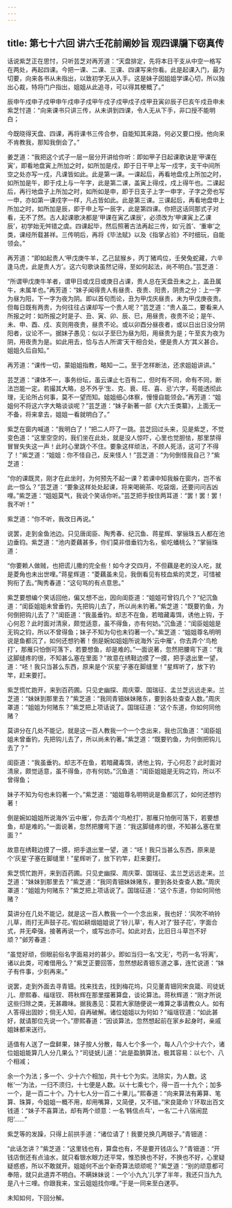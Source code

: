 ```yaml
---
---
---
```

title: 第七十六回 讲六壬花前阐妙旨 观四课牖下窃真传
---



话说紫芝正在思忖，只听芸芝对再芳道：“天盘排定，先将本日干支从中空一格写在两处，再起四课。今把一课、二课、三课、四课写来你看。此是起课入门，最为切要，向来各书从未指出，以致初学无从入手。这是妹子因姐姐学课心切，所以独出心裁，特将门户指出，姐姐从此追寻，可以得其梗概了。”

辰申午戍申子戍甲申午戍申子戍甲午戍子戍甲戍子戍甲丑寅卯辰子巳亥午戍丑申未紫芝忖道：“向来课书只讲三传，从未讲到四课，令人无从下手，非口授不能明白；

今既晓得天盘、四课，再将课书三传合参，自能知其来路，何必又要口授。他向来不肯教我，那知我倒会了。”

姜芝道：“我把这个式子一层一层分开讲给你听：即如甲子日起课歌诀是‘甲课在寅’，即看地盘寅上所加之时，如所加是戍，即于日干甲上写一戍字，支干中间所空之处亦写一戍，凡课皆如此。此是第一课。一课起后，再看地盘戍上所加之时，如所加是午，即于戍上与一午字，此是第二课，盖寅上得戍，戍上得午也。二课起后，再行地盘子上所加之时，如所如是申，即于日支子上字一申字，子字之旁也写一申，亦如第一课戍字一样，凡占皆如此。此是第三课。三课起后，再看地盘申上所加之时，如所加是辰，即于申上写一辰字，此是第四课。你把这话同那式子对看，无不了然。古人起课歌决都是‘甲课在寅乙课辰’，必须改为‘甲课寅上乙课辰’，初学始无舛错之虞。四课起毕，然后照著古法再起三传，如‘元首’、‘重审’之类，课经所载甚祥。三传明后，再将《毕法赋》以及《指掌占验》不时细玩，自能领会。”

再芳道：“即如起贵人‘甲戊庚牛羊，乙己鼠猴乡，丙丁猪鸡位，壬癸兔蛇藏，六辛逢马虎，此是贵人方’。这六句歌诀虽然记得，至如何起法，尚不明白。”芸芝道：

“所谓甲戊庚牛羊者，谓甲日或戊日或庚日占课，贵人总在天盘丑未之上，盖丑属牛，未属羊也。”再芳道：“妹子闻得贵人有昼贵、夜贵、阳贵，阴贵之分：上一字为昼为阳，下一字为夜为阴。即以首句而论，丑为甲戊庆昼贵，未为甲戊庚夜贵。但每日既有两贵，为何往往占课却写一个贵人呢？”芸芝道：“贵人虽二，要看来人所报之时：如所报之时是子、丑、寅、卯、辰、巳，用昼贵，夜贵不论；是午、未、申、酉、戍、亥则用夜贵，昼贵不论。或以卯酉分昼夜者，或以日出日没分阴阳者，议论不一。据妹子愚见：似以子至巳为昼为阳，用昼贵为是；午至亥为夜为阴，用夜贵为是。如此用去，恰与古人所谓‘天干相合处，便是贵人方’其义甚合。姐姐久后自知。”

再芳道：“课传一切，蒙姐姐指教，略知一二。至于怎样断法，还求姐姐讲讲。”

芸芝道：“课体不一，事务纷坛，虽云课止七百有二，但时有不同，命有不同，断法岂能一定。若撮其大略，总不外乎‘生、克、衰、旺、喜、忌’六字，苟能透彻此理，无论所占何事，莫不一望而知。姐姐细心体察，慢慢自能领会。”再芳道：“姐姐何不将这六字大略谈谈呢？”芸芝道：“妹子新著一部《大六壬类纂》，上面无一不备，将来拿去，姐姐一看就明白了。”

紫芝在窗内喊道：“我明白了！”把二人吓了一跳。芸芝回过头来，见是紫芝，不觉变色道：“这里空空的，我们坐在此处，就是没人惊吓，心里也觉胆怯，那里禁得冒冒失失这一声！此时心里跳个不住。要象这样顽法，不顾人死活，这可了不得了！”紫芝道：“姐姐：你不怪自己，反来怪人！”芸芝道：“为何倒怪我自己？”紫芝道：

“你的课既灵，刚才在此坐时，为何预先不起一课？若课中知我躲在窗内，岂不省此一惊么？”芸芝道：“要象这样处处起课，将来喝碗茶、吃袋烟，还要问问吉凶哩。”紫芝道：“姐姐莫气，我说个笑话你听。”芸芝把手按住两耳道：“罢！罢！罢！我不听！”

紫芝道：“你不听，我改日再说。”

说罢，走到金鱼池边。只见唐闺臣、陶秀春、纪沉鱼、蒋星辉、掌骊珠五人都在池边垂钧。紫芝道：“池内菱藕甚多，你们莫非借垂钧为名，偷吃蟠桃么？”掌骊珠道：

“你要赖人做贼，也把谎儿撒的完全些！如今才交四月，不但藕是老的没人吃，就是菱角也未出世哩。”蒋星辉道：“菱藕虽未见，我倒看见有枝血紫的灵芝，可惜被狗衔了去。”陶秀春道：“这句骂的有点意思。”

紫芝要想编个笑话回他，偏又想不出，因向闺臣道：“姐姐可曾钧几个？”纪沉鱼道：“闺臣姐姐未曾垂钓，先把钩儿去了，所以尚未钓著。”紫芝道：“既要钓鱼，为何倒把钩儿去了？”闺臣道：“我虽垂钓。却志不在鱼，若暗藏毒饵，诱他上钩，于心何忍？此时面对清泉，颇觉适意，虽不得鱼，亦有何妨。”沉鱼道：“闺臣姐姐是无钩之钧，所以不曾得鱼；妹子不知为句也未钧著一个。”紫芝道：“姐姐尊名明明说是鱼都沉了，如何还想钓著！倒是婉如姐姐所说海外‘云中雁’，你去弄个‘鸟枪打’，那雁只怕倒可落下，若要想鱼，却是难的。”一面说著，忽然把腰弯下道：“我这脚缝疼的很，不知甚么塞在里面？”故意在绣鞋边摸了一摸，把手退出里一望，道：“呸！我只当甚么东西，原来是个‘灰星’子塞在脚缝里！”星辉听了，放下钓竿，赶来要打。

紫芝慌忙跑开，来到百药圃。只见史幽探、周庆覃、国瑞征、孟兰芝远远走来。兰芝道：“妹妹到那里去？”紫芝道：“我同青钿妹妹赌东，要到各处查查人数。”周庆罩道：“姐姐为何赌东？”紫芝把上项话说了。国瑞征道：“这个东道，你如何同他赌？

莫讲分在几处不能记，就是这一百人教我一个一个念出来，我也沉鱼道：“闺臣姐姐未曾垂钓，先把钩儿去了，所以尚未钓著。”紫芝道：“既要钓鱼，为何倒把钩儿去了？”

闺臣道：“我虽垂钓。却志不在鱼，若暗藏毒饵，诱他上钩，于心何忍？此时面对清泉，颇觉适意，虽不得鱼，亦有何妨。”沉鱼道：“闺臣姐姐是无钩之钧，所以不曾得鱼；

妹子不知为句也未钧著一个。”紫芝道：“姐姐尊名明明说是鱼都沉了，如何还想钓著！

倒是婉如姐姐所说海外‘云中雁’，你去弄个‘鸟枪打’，那雁只怕倒可落下，若要想鱼，却是难的。”一面说著，忽然把腰弯下道：“我这脚缝疼的很，不知甚么塞在里面？”

故意在绣鞋边摸了一摸，把手退出里一望，道：“呸！我只当甚么东西，原来是个‘灰星’子塞在脚缝里！”星辉听了，放下钓竿，赶来要打。

紫芝慌忙跑开，来到百药圃。只见史幽探、周庆覃、国瑞征、孟兰芝远远走来。兰芝道：“妹妹到那里去？”紫芝道：“我同青钿妹妹赌东，要到各处查查人数。”周庆罩道：“姐姐为何赌东？”紫芝把上项话说了。国瑞征道：“这个东道，你如何同他赌？

莫讲分在几处不能记，就是这一百人教我一个一个念出来，我也好：‘风吹不响铃儿草，雨打无声鼓子花。’假如耕烟姐姐说了‘铃儿草’，有人对了‘鼓子花’，字面合式，并无牵强，接著再说一个，或写出亦可。如此对去，比旧日斗草岂不好顽？”邺芳春道：

“虽觉好顽，但眼前俗名字面易对的甚少。即如当归一名‘文无’，芍药一名‘将离’，诸以此类，可难借用么？”紫芝正要回答，忽然想起青钿东道之事，连忙说道：“妹子有件事，少刻再来。”

说罢，走到外面去寻青钿。找来找去，找到梅花坞，只见董青钿同宋良箴、司徒妩儿、廖熙春、缁瑶钗、蒋秋辉在那里摆著算盘，谈论算法。蒋秋辉道：“刚才所说这些归除之类，无甚趣味。据我愚见：莫若大家随便说一难算之事请教众人。如有人答得出固妙；倘无人知，自再破解。诸位姐姐以为何如？”缁瑶钗道：“如此甚好，就请那位先说一个。”廖熙春道：“因谈算法，忽然想起前在家乡起身时，亲戚姐妹都来送行。

适值有人送了一盘鲜果，妹子按人分散，每人七个多一个，每人八个少十六个，诸位姐姐能算几人分几果么？”司徒妩儿道：“此是盈朒算法，极其容易：以七个、八个相减；

余一个为法；多一个、少十六个相加，共十七个为实。法除实，为人数。这帐‘一’为法，一归不须归，十七便是人数。以十七乘七个，得一百一十九个；加多一个，是一百二十个。乃十七人分一百二十果儿。”熙春道：“向来算法有筹算、笔算、珠算，今姐姐一概不用，却用嘴算，又简便，又不错。”宋良箴命丫环取出百文钱道：“妹子不喜算法，却有两个顽意：一名‘韩信点乓’，一名‘二十八宿闹昆阳’……”

紫芝等的发躁，只得上前拱手道：“诸位请了！我要兑换几两银子。”青钿道：

“此话怎讲？”紫芝道：“这里钱也有，算盘也有，不是要开钱店么？”青钿道：“开钱店倒还有点油水，就只看银水眼力还平常，惟恐换也不好，不换也不好，心里疑疑惑惑，所以不敢就开。姐姐何不出个新奇算法顽顽呢？”紫芝道：“别的顽意都可奉陪，就只此道弄不明白。不瞒妹妹说：一个‘小九九’儿学了半年，我还只当九九是八十三哩。你跟我来，宝云姐姐找你哩。”于是一同来至白蒁亭。

未知如何，下回分解。